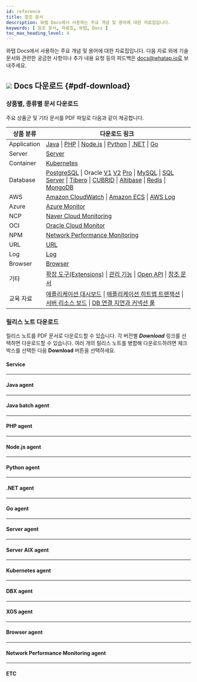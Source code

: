 ```yaml
---
id: reference
title: 참조 문서
description: 와탭 Docs에서 사용하는 주요 개념 및 용어에 대한 자료집입니다.
keywords: [ 참조 문서, 자료집, 와탭, Docs ]
toc_max_heading_level: 4
---
```


와탭 Docs에서 사용하는 주요 개념 및 용어에 대한 자료집입니다. 다음 자료 외에 기술 문서와 관련한 궁금한 사항이나 추가 내용 요청 등의 피드백은 docs@whatap.io로 보내주세요.


<DocCardList/>

## ![](/img/ic-pdf-download.svg) Docs 다운로드 {#pdf-download}

### 상품별, 종류별 문서 다운로드

주요 상품군 및 기타 문서를 PDF 파일로 다음과 같이 제공합니다.

<div class='download-pdf'>

| 상품 분류 | 다운로드 링크 |
| -- | -- |
| Application | [Java](https://content.whatap.io/24/09/02/042724whatap-apm-java-monitoring.pdf) \| [PHP](https://content.whatap.io/24/09/02/042725whatap-apm-php-monitoring.pdf) \| [Node.js](https://content.whatap.io/24/09/02/042724whatap-apm-nodejs-monitoring.pdf) \| [Python](https://content.whatap.io/24/09/02/042726whatap-apm-python-monitoring.pdf) \| [.NET](https://content.whatap.io/24/09/02/042723whatap-apm-dotnet-monitoring.pdf) \| [Go](https://content.whatap.io/24/09/02/042724whatap-apm-go-monitoring.pdf) |
| Server | [Server](https://content.whatap.io/24/09/02/042732whatap-server-monitoring.pdf) |
| Container | [Kubernetes](https://content.whatap.io/24/09/02/042731whatap-kubernetes-monitoring.pdf) |
| Database | [PostgreSQL](https://content.whatap.io/24/09/02/042730whatap-db-postgresql-monitoring.pdf) \| Oracle [V1](https://content.whatap.io/24/07/01/003046whatap-db-oracle-monitoring.pdf) [V2](https://content.whatap.io/24/09/02/042730whatap-db-oracle-v2-monitoring.pdf) [Pro](https://content.whatap.io/24/09/02/042729whatap-db-oracle-pro-monitoring.pdf) \| [MySQL](https://content.whatap.io/24/09/02/042729whatap-db-mysql-monitoring.pdf) \| [SQL Server](https://content.whatap.io/24/09/02/042729whatap-db-mssql-monitoring.pdf) \| [Tibero](https://content.whatap.io/24/09/02/042730whatap-db-tibero-monitoring.pdf) \| [CUBRID](https://content.whatap.io/24/09/02/042728whatap-db-cubrid-monitoring.pdf) \| [Altibase](https://content.whatap.io/24/09/02/042728whatap-db-altibase-monitoring.pdf) \| [Redis](https://content.whatap.io/24/09/02/050814whatap-db-redis-monitoring.pdf) \| [MongoDB](https://content.whatap.io/24/09/02/042728whatap-db-mongodb-monitoring.pdf) |
| AWS | [Amazon CloudWatch](https://content.whatap.io/24/09/02/042721whatap-amazon-cloudwatch.pdf) \| [Amazon ECS](https://content.whatap.io/24/09/02/042721whatap-amazon-ecs.pdf) \| [AWS Log](https://content.whatap.io/24/09/02/042727whatap-aws-log-monitoring.pdf) |
| Azure | [Azure Monitor](https://content.whatap.io/24/09/02/042727whatap-azure.pdf) | 
| NCP | [Naver Cloud Monitoring](https://content.whatap.io/24/09/02/042731whatap-ncloud.pdf) |
| OCI | [Oracle Cloud Monitor](https://content.whatap.io/24/09/02/042732whatap-oracle-cloud.pdf) |
| NPM | [Network Performance Monitoring](https://content.whatap.io/24/09/02/042732whatap-network-performance-monitoring.pdf) |
| URL | [URL](https://content.whatap.io/24/09/02/042733whatap-url-monitoring.pdf) |
| Log | [Log](https://content.whatap.io/24/09/02/042727whatap-aws-log-monitoring.pdf) |
| Browser | [Browser](https://content.whatap.io/24/09/02/042728whatap-browser-monitoring.pdf) |
| 기타 | [확장 도구(Extensions)](https://content.whatap.io/24/09/02/042730whatap-extensions.pdf) \| [관리 기능](https://content.whatap.io/24/09/02/042731whatap-manage.pdf) \| [Open API](https://content.whatap.io/24/08/01/044452whatap-open-api.pdf) \| [참조 문서](https://content.whatap.io/24/09/02/042732whatap-reference.pdf) |
| 교육 자료 | [애플리케이션 대시보드](https://content.whatap.io/24/02/01/052908whatap-best-practice-guides-about-apm-dashboard.pdf) \| [애플리케이션 히트맵 트랜잭션](https://content.whatap.io/24/02/01/052909whatap-best-practice-guides-about-apm-hitmap-class.pdf) \| [서버 리소스 보드](https://content.whatap.io/24/02/01/052909whatap-best-practice-guides-about-server-dashboard.pdf) \| [DB 연결 지연과 커넥션 풀](https://content.whatap.io/24/02/01/052909whatap-best-practice-guides-about-apm-dbc.pdf) |

</div>


<div class='download-release-notes'>

### 릴리스 노트 다운로드

릴리스 노트를 PDF 문서로 다운로드할 수 있습니다. 각 버전별 ***Download*** 링크를 선택하면 다운로드할 수 있습니다. 여러 개의 릴리스 노트를 병합해 다운로드하려면 체크 박스를 선택한 다음 **Download** 버튼을 선택하세요.

#### Service

<PdfDownload typeName='service' pdfList={svList} />

<hr/>

#### Java agent

<PdfDownload typeName='java' pdfList={javaList} />

<hr/>

#### Java batch agent

<PdfDownload typeName='javabatch' pdfList={javaBatchList} />

<hr/>

#### PHP agent

<PdfDownload typeName='php' pdfList={phpList} />

<hr/>

#### Node.js agent

<PdfDownload typeName='nodejs' pdfList={nodejsList} />

<hr/>

#### Python agent

<PdfDownload typeName='python' pdfList={pyList} />

<hr/>

#### .NET agent

<PdfDownload typeName='dotnet' pdfList={dotnetList} />

<hr/>

#### Go agent

<PdfDownload typeName='go' pdfList={goList} />

<hr/>

#### Server agent

<PdfDownload typeName='server' pdfList={serverList} />

<hr/>

#### Server AIX agent

<PdfDownload typeName='server-aix' pdfList={serveraixList} />

<hr/>

#### Kubernetes agent

<PdfDownload typeName='k8s' pdfList={k8sList} />

<hr/>

#### DBX agent

<PdfDownload typeName='dbx' pdfList={dbxList} />

<hr/>

#### XOS agent

<PdfDownload typeName='xos' pdfList={xosList} />

<hr/>

#### Browser agent

<PdfDownload typeName='browser' pdfList={browserList} />

<hr/>

#### Network Performance Monitoring agent

<PdfDownload typeName='npm' pdfList={npmList} />

<hr/>

#### ETC

<PdfDownload typeName='etc' pdfList={etcList} />

</div>